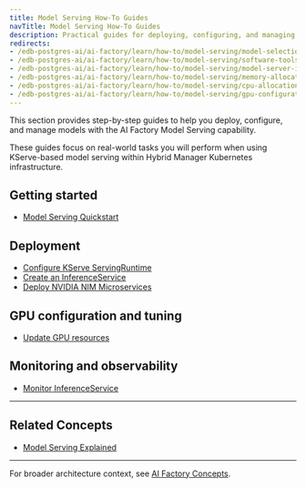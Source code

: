 ```yaml
---
title: Model Serving How-To Guides
navTitle: Model Serving How-To Guides
description: Practical guides for deploying, configuring, and managing model serving in AI Factory using KServe.
redirects:
- /edb-postgres-ai/ai-factory/learn/how-to/model-serving/model-selection
- /edb-postgres-ai/ai-factory/learn/how-to/model-serving/software-tools-entitlement
- /edb-postgres-ai/ai-factory/learn/how-to/model-serving/model-server-instance
- /edb-postgres-ai/ai-factory/learn/how-to/model-serving/memory-allocation
- /edb-postgres-ai/ai-factory/learn/how-to/model-serving/cpu-allocation
- /edb-postgres-ai/ai-factory/learn/how-to/model-serving/gpu-configuration-and-tuning
---
```


This section provides step-by-step guides to help you deploy, configure, and manage models with the AI Factory Model Serving capability.

These guides focus on real-world tasks you will perform when using KServe-based model serving within Hybrid Manager Kubernetes infrastructure.

## Getting started

-   [Model Serving Quickstart](/edb-postgres-ai/1.2/ai-factory/pipeline/models/getting-started/)

## Deployment

-   [Configure KServe ServingRuntime](./configure-servingruntime)
-   [Create an InferenceService](./create-inferenceservice)
-   [Deploy NVIDIA NIM Microservices ](./deploy-nim-container)

## GPU configuration and tuning

-   [Update GPU resources](./update-gpu-resources)

## Monitoring and observability

-   [Monitor InferenceService](./monitor-inferenceservice)

* * *

## Related Concepts

-   [Model Serving Explained](/edb-postgres-ai/1.2/ai-factory/learn/explained/model-serving-explained/)

* * *

For broader architecture context, see [AI Factory Concepts](/edb-postgres-ai/1.2/ai-factory/learn/explained/ai-factory-concepts/#model-serving-and-inference).
